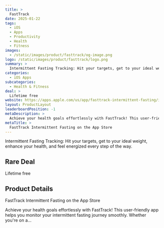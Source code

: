 ```yaml
---
title: >
  FastTrack
date: 2025-01-22
tags:
  - iOS
  - Apps
  - Productivity
  - Health
  - Fitness
images:
  - /static/images/product/fasttrack/og-image.png
logo: /static/images/product/fasttrack/logo.png
summary: >
  Intermittent Fasting Tracking: Hit your targets, get to your ideal weight, enhance your health, and feel energized every step of the way.
categories:
  - iOS Apps
subcategories:
  - Health & Fitness
deal: >
  Lifetime free
website: https://apps.apple.com/us/app/fasttrack-intermittent-fasting/id6739501343
layout: ProductLayout
leaderboardPosition: -1
metaDescription: >
  Achieve your health goals effortlessly with FastTrack! This user-friendly app helps you monitor your intermittent fasting journey smoothly. Whether you're on a…
metaTitle: >
  ‎FastTrack Intermittent Fasting on the App Store
---
```

Intermittent Fasting Tracking: Hit your targets, get to your ideal weight, enhance your health, and feel energized every step of the way.

## Rare Deal

Lifetime free

## Product Details

‎FastTrack Intermittent Fasting on the App Store

Achieve your health goals effortlessly with FastTrack! This user-friendly app helps you monitor your intermittent fasting journey smoothly. Whether you're on a…

